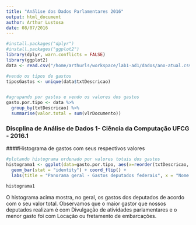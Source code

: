 ```yaml
---
title: "Análise dos Dados Parlamentares 2016"
output: html_document
author: Arthur Lustosa
date: 08/07/2016
---
```

```r
#install.packages("dplyr")
#install.packages("ggplot2")
library(dplyr, warn.conflicts = FALSE)
library(ggplot2)
data <- read.csv("/home/arthurls/workspace/lab1-ad1/dados/ano-atual.csv")

#vendo os tipos de gastos
tiposGastos <- unique(data$txtDescricao)


#agrupando por gastos e vendo os valores dos gastos
gasto.por.tipo <- data %>% 
  group_by(txtDescricao) %>% 
  summarise(valor.total = sum(vlrDocumento))
```
### Discplina de Análise de Dados 1- Ciência da Computação UFCG - 2016.1
####Histograma de gastos com seus respectivos valores

```r
#plotando histograma ordenado por valores totais dos gastos
histograma1 <- ggplot(data=gasto.por.tipo, aes(x=reorder(txtDescricao, valor.total), y=valor.total)) + 
  geom_bar(stat = "identity") + coord_flip() +  
  labs(title = "Panorama geral - Gastos deputados federais", x = "Nome do gasto", y = "Valor total")

histograma1

``` 

O histograma acima mostra, no geral, os gastos dos deputados de acordo com o seu valor total. Observamos que o maior gastor que nossos deputados realizam é com Divulgação de atividades parlamentares e o menor gasto foi com Locação ou fretamento de embarcações.
